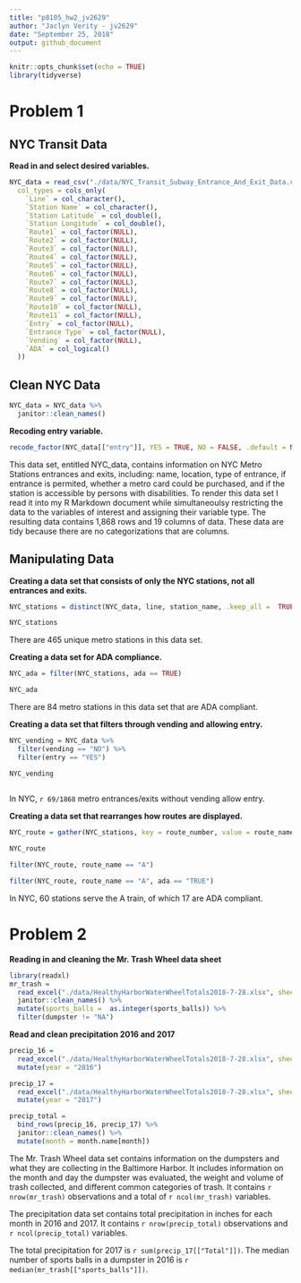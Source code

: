 ```yaml
---
title: "p8105_hw2_jv2629"
author: "Jaclyn Verity - jv2629"
date: "September 25, 2018"
output: github_document
---
```


```r
knitr::opts_chunk$set(echo = TRUE)
library(tidyverse)
```

# Problem 1

## NYC Transit Data

**Read in and select desired variables.**
```r
NYC_data = read_csv("./data/NYC_Transit_Subway_Entrance_And_Exit_Data.csv",
  col_types = cols_only(
    `Line` = col_character(),
    `Station Name` = col_character(),
    `Station Latitude` = col_double(),
    `Station Longitude` = col_double(),
    `Route1` = col_factor(NULL),
    `Route2` = col_factor(NULL),
    `Route3` = col_factor(NULL),
    `Route4` = col_factor(NULL),
    `Route5` = col_factor(NULL),
    `Route6` = col_factor(NULL),
    `Route7` = col_factor(NULL),
    `Route8` = col_factor(NULL),
    `Route9` = col_factor(NULL),
    `Route10` = col_factor(NULL),
    `Route11` = col_factor(NULL),
    `Entry` = col_factor(NULL),
    `Entrance Type` = col_factor(NULL),
    `Vending` = col_factor(NULL),
    `ADA` = col_logical()
  ))
```

## Clean NYC Data
```r
NYC_data = NYC_data %>% 
  janitor::clean_names() 
```

**Recoding entry variable.**
```r
recode_factor(NYC_data[["entry"]], YES = TRUE, NO = FALSE, .default = NULL)
```

This data set, entitled NYC_data, contains information on NYC Metro Stations entrances and exits, including: name, location, type of entrance, if entrance is permited, whether a metro card could be purchased, and if the station is accessible by persons with disabilities. To render this data set I read it into my R Markdown document while simultaneoulsy restricting the data to the variables of interest and assigning their variable type. The resulting data contains 1,868 rows and 19 columns of data. These data are tidy because there are no categorizations that are columns. 

## Manipulating Data

**Creating a data set that consists of only the NYC stations, not all entrances and exits.** 
```r
NYC_stations = distinct(NYC_data, line, station_name, .keep_all =  TRUE)

NYC_stations
```

There are 465 unique metro stations in this data set. 


**Creating a data set for ADA compliance.** 
```r
NYC_ada = filter(NYC_stations, ada == TRUE)

NYC_ada
```

There are 84 metro stations in this data set that are ADA compliant. 


**Creating a data set that filters through vending and allowing entry.**
```r
NYC_vending = NYC_data %>% 
  filter(vending == "NO") %>% 
  filter(entry == "YES")

NYC_vending
  

```

In NYC, `r 69/1868` metro entrances/exits without vending allow entry. 



**Creating a data set that rearranges how routes are displayed.**
```r
NYC_route = gather(NYC_stations, key = route_number, value = route_name, route1:route11) 

NYC_route

filter(NYC_route, route_name == "A")

filter(NYC_route, route_name == "A", ada == "TRUE")

```

In NYC, 60 stations serve the A train, of which 17 are ADA compliant. 

# Problem 2

**Reading in and cleaning the Mr. Trash Wheel data sheet**
```r
library(readxl)
mr_trash = 
  read_excel("./data/HealthyHarborWaterWheelTotals2018-7-28.xlsx", sheet = "Mr. Trash Wheel", range = "A2:N256", col_names = TRUE) %>% 
  janitor::clean_names() %>% 
  mutate(sports_balls =  as.integer(sports_balls)) %>% 
  filter(dumpster != "NA")
```

**Read and clean precipitation 2016 and 2017**
```r
precip_16 = 
  read_excel("./data/HealthyHarborWaterWheelTotals2018-7-28.xlsx", sheet = "2016 Precipitation", range = "A2:B14", col_names = TRUE) %>% 
  mutate(year = "2016")

precip_17 =
  read_excel("./data/HealthyHarborWaterWheelTotals2018-7-28.xlsx", sheet = "2017 Precipitation", range = "A2:B14", col_names = TRUE) %>% 
  mutate(year = "2017")

precip_total =
  bind_rows(precip_16, precip_17) %>% 
  janitor::clean_names() %>% 
  mutate(month = month.name[month])
```

The Mr. Trash Wheel data set contains information on the dumpsters and what they are collecting in the Baltimore Harbor. It includes information on the month and day the dumpster was evaluated, the weight and volume of trash collected, and different common categories of trash. It contains `r nrow(mr_trash)` observations and a total of `r ncol(mr_trash)` variables. 

The precipitation data set contains total precipitation in inches for each month in 2016 and 2017. It contains `r nrow(precip_total)` observations and `r ncol(precip_total)` variables. 

The total precipitation for 2017 is `r sum(precip_17[["Total"]])`. The median number of sports balls in a dumpster in 2016 is `r median(mr_trash[["sports_balls"]])`. 
